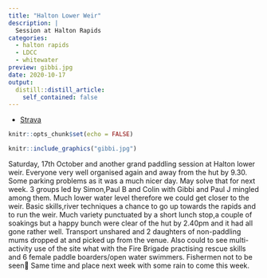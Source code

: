 ```yaml
---
title: "Halton Lower Weir"
description: |
  Session at Halton Rapids
categories:
  - halton rapids
  - LDCC
  - whitewater
preview: gibbi.jpg
date: 2020-10-17
output:
  distill::distill_article:
    self_contained: false
---
```


- [Strava](https://www.strava.com/activities/4206354750)

```r
knitr::opts_chunk$set(echo = FALSE)
```

```r
knitr::include_graphics("gibbi.jpg")
```

Saturday, 17th October and another grand paddling session at Halton lower weir. Everyone very well organised again and away from the hut by 9.30. Some parking problems as it was a much nicer day. May solve that for next week. 3 groups led by Simon,Paul B and Colin with Gibbi and Paul J mingled among them. Much lower water level therefore we could get closer to the weir. Basic skills,river techniques a chance to go up towards the rapids and to run the weir. Much variety punctuated by a short lunch stop,a couple of soakings but a happy bunch were clear of the hut by 2.40pm and it had all gone rather well. Transport unshared and 2 daughters of non-paddling mums dropped at and picked up from the venue.
Also could to see multi-activity use of the site what with the Fire Brigade practising rescue skills and 6 female paddle boarders/open water swimmers. Fishermen not to be seen🙂
Same time and place next week with some rain to come this week.
